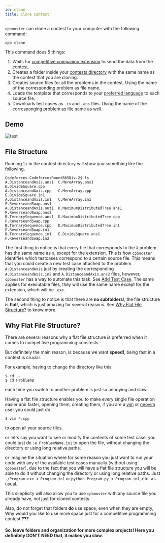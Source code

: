 ```yaml
---
id: clone
title: Clone Contest
---
```


`cpbooster` can clone a contest to your computer with the following command:

```shell
cpb clone
```


This command does 5 things:

1. Waits for [competitive companion extension](https://github.com/jmerle/competitive-companion) to send the data from the contest.
1. Creates a folder inside your [contests directory](/docs/configuration#contestsdirectory-string) with the same name as the contest that you are cloning.
1. Creates source files for all the problems in the contest. Using the name of the corresponding problem as file name.
1. Loads the template that corresponds to your [preferred language](/docs/configuration#preferredlang-string) to each source file.
1. Downloads test cases as `.in` and `.ans` files. Using the name of the corresponging problem as file name as well.



## Demo
<div class="text--center">
  <img alt="test" src={useBaseUrl('/img/demos/clone.gif')} />
</div>

## File Structure

Running `ls` in the contest directory will show you something like the following.

```shell
Codeforces-CodeforcesRound665Div.2$ ls
A.DistanceandAxis.ans1  C.MereArray.ans1               E.DivideSquare.cpp
A.DistanceandAxis.cpp   C.MereArray.cpp                E.DivideSquare.in1
A.DistanceandAxis.in1   C.MereArray.in1                F.ReverseandSwap.ans1
A.DistanceandAxis.out1  D.MaximumDistributedTree.ans1  F.ReverseandSwap.ans2
B.TernarySequence.ans1  D.MaximumDistributedTree.cpp   F.ReverseandSwap.cpp
B.TernarySequence.cpp   D.MaximumDistributedTree.in1   F.ReverseandSwap.in1
B.TernarySequence.in1   E.DivideSquare.ans1            F.ReverseandSwap.in2
```

The first thing to notice is that every file that corresponds to the `X` problem has the same name as `X`,
except for the extension. This is how `cpbooster` identifies which testcases correspond to a certain source file. 
This means that you could create a new test case attached to the problem `A.DistanceandAxis`
just by creating the corresponding `A.DistanceandAxis.in2` and `A.DistanceandAxis.ans2`
files, however, `cpbooster` has a way to automate this task. See [Add Test Case](/docs/add-test-case). The same applies for executable files,
they will use the same name except for the extension, which will be `.exe`.

The second thing to notice is that there are **no subfolders**!, the file structure is **flat**!, which is just amazing for several
reasons. See [Why Flat File Structure?](#why-flat-file-structure) to know more.

## Why Flat File Structure?

There are several reasons why a flat file structure is preferred when it comes to competitive programming constests.

But definitely the main reason, is because we want **speed!**, being fast in a contest is crucial.

For example, having to change the directory like this

```shell
$ cd ..
$ cd ProblemB
```
each time you switch to another problem is just so annoying and slow.

Having a flat file structure enables you to make every single file operation easier and faster,
opening them, creating them, if you are a [vim](https://www.vim.org/about.php) or [neovim](https://neovim.io/) user you could just do

```shell
$ vim *.cpp
```
to open all your source files.

or let's say you want to see or modify the contents of some test case, you could just do `:e ProblemName.in1`
to open the file, without changing the directory or using long relative paths.

or imagine the situation where for some reason you just want to run your code with any of the available test cases manually
(without using `cpbooster`), due to the fact that you will have a flat file structure you will be able to do it
without changing the directory or using long relative paths. Just `./Program.exe < Program.in1` or `python Program.py < Program.in1`, etc.
as usual.

This simplicity will also allow you to use `cpbooster` with any source file you already have, not just for cloned contests.

Also, do not forget that folders **do** use space, even when they are empty, Why would you like to use more space just for a
competitive programming contest **???**

#### So, leave folders and organization for more complex projects! Here you definitely DON'T NEED that, it makes you slow.

